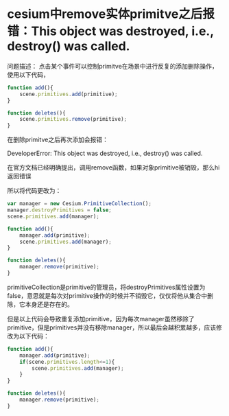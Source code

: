 # cesium中remove实体primitve之后报错：This object was destroyed, i.e., destroy() was called.

问题描述： 点击某个事件可以控制primitve在场景中进行反复的添加删除操作，使用以下代码，

```js
function add(){
    scene.primitives.add(primitive);
}

function deletes(){
    scene.primitives.remove(primitive);
}

```

在删除primitve之后再次添加会报错：

DeveloperError: This object was destroyed, i.e., destroy() was called.

在官方文档已经明确提出，调用remove函数，如果对象primitive被销毁，那么hi返回错误

所以将代码更改为：

```js
var manager = new Cesium.PrimitiveCollection();
manager.destroyPrimitives = false;
scene.primitives.add(manager);

function add(){
	manager.add(primitive); 
    scene.primitives.add(manager);
}

function deletes(){
    manager.remove(primitive);
}

```

primitiveCollection是primitive的管理员，将destroyPrimitives属性设置为false，意思就是每次对primitive操作的时候并不销毁它，仅仅将他从集合中删除，它本身还是存在的。

但是以上代码会导致重复添加primitive，因为每次manager虽然移除了primitive，但是primitives并没有移除manager，所以最后会越积累越多，应该修改为以下代码：

```js
function add(){
    manager.add(primitive); 
	if(scene.primitives.length<=1){
		scene.primitives.add(manager);
	}
}

function deletes(){
    manager.remove(primitive);
}

```













































